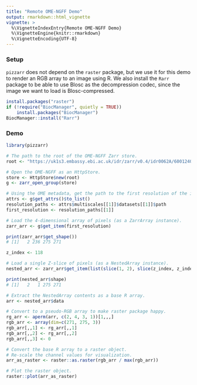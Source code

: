 ```yaml
---
title: "Remote OME-NGFF Demo"
output: rmarkdown::html_vignette
vignette: >
  %\VignetteIndexEntry{Remote OME-NGFF Demo}
  %\VignetteEngine{knitr::rmarkdown}
  %\VignetteEncoding{UTF-8}
---
```


### Setup

`pizzarr` does not depend on the `raster` package, but we use it for this demo to render an RGB array to an image using R.
We also install the `Rarr` package to be able to use Blosc as the decompression codec, since the image we want to load is Blosc-compressed.

```r
install.packages("raster")
if (!require("BiocManager", quietly = TRUE))
    install.packages("BiocManager")
BiocManager::install("Rarr")
```

### Demo

```r
library(pizzarr)

# The path to the root of the OME-NGFF Zarr store.
root <- "https://uk1s3.embassy.ebi.ac.uk/idr/zarr/v0.4/idr0062A/6001240.zarr"

# Open the OME-NGFF as an HttpStore.
store <- HttpStore$new(root)
g <- zarr_open_group(store)

# Using the OME metadata, get the path to the first resolution of the image pyramid.
attrs <- g$get_attrs()$to_list()
resolution_paths <- attrs$multiscales[[1]]$datasets[[1]]$path
first_resolution <- resolution_paths[[1]]

# Load the 4-dimensional array of pixels (as a ZarrArray instance).
zarr_arr <- g$get_item(first_resolution)

print(zarr_arr$get_shape())
# [1]   2 236 275 271

z_index <- 118

# Load a single Z-slice of pixels (as a NestedArray instance).
nested_arr <- zarr_arr$get_item(list(slice(1, 2), slice(z_index, z_index), slice(NA, NA), slice(NA, NA)))

print(nested_arr$shape)
# [1]   2   1 275 271

# Extract the NestedArray contents as a base R array.
arr <- nested_arr$data

# Convert to a pseudo-RGB array to make raster package happy.
rg_arr <- aperm(arr, c(2, 4, 3, 1))[1,,,]
rgb_arr <- array(dim=c(271, 275, 3))
rgb_arr[,,1] <- rg_arr[,,1]
rgb_arr[,,2] <- rg_arr[,,2]
rgb_arr[,,3] <- 0

# Convert the base R array to a raster object.
# Re-scale the channel values for visualization.
arr_as_raster <- raster::as.raster(rgb_arr / max(rgb_arr))

# Plot the raster object.
raster::plot(arr_as_raster)
```